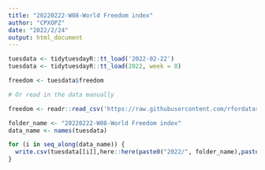 ```yaml
---
title: "20220222-W08-World Freedom index"
author: "CPXOPZ"
date: "2022/2/24"
output: html_document
---
```


```r

tuesdata <- tidytuesdayR::tt_load('2022-02-22')
tuesdata <- tidytuesdayR::tt_load(2022, week = 8)

freedom <- tuesdata$freedom

# Or read in the data manually

freedom <- readr::read_csv('https://raw.githubusercontent.com/rfordatascience/tidytuesday/master/data/2022/2022-02-22/freedom.csv')

```

```r
folder_name <- "20220222-W08-World Freedom index"
data_name <- names(tuesdata)

for (i in seq_along(data_name)) {
  write.csv(tuesdata[[i]],here::here(paste0("2022/", folder_name),paste0(data_name[i],".csv")), row.names = F, na = "")
}
```
